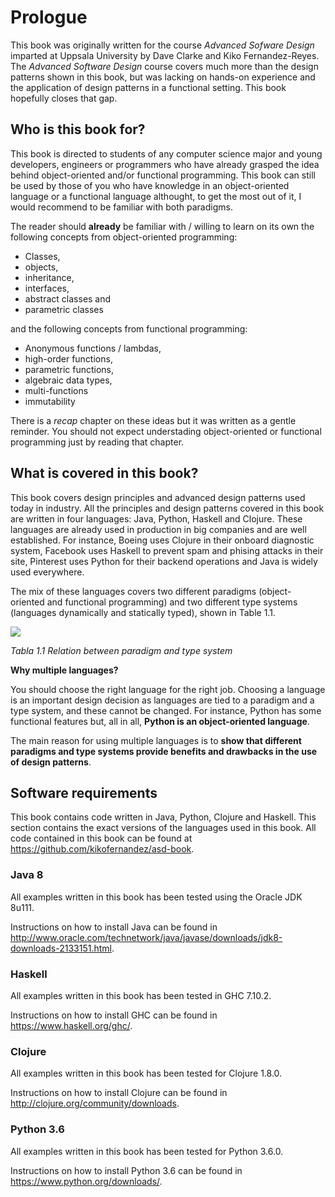 # Prologue

This book was originally written for the course *Advanced Sofware Design* imparted
at Uppsala University by Dave Clarke and Kiko Fernandez-Reyes.
The *Advanced Software Design* course covers much more than the design patterns
shown in this book, but was lacking on hands-on experience and the application of
design patterns in a functional setting. This book hopefully closes that gap.

## Who is this book for?

This book is directed to students of any computer science major and
young developers, engineers or programmers who have already grasped the idea
behind object-oriented and/or functional programming. This book can still be used by
those of you who have knowledge in an object-oriented language or a functional language
althought, to get the most out of it, I would recommend to be familiar with
both paradigms.

The reader should **already** be familiar with / willing to learn on its own the following concepts
from object-oriented programming:

- Classes,
- objects,
- inheritance,
- interfaces,
- abstract classes and
- parametric classes

and the following concepts from functional programming:

- Anonymous functions / lambdas,
- high-order functions,
- parametric functions,
- algebraic data types,
- multi-functions
- immutability

There is a *recap* chapter on these ideas but it was written as a gentle reminder.
You should not expect understading object-oriented or functional programming
just by reading that chapter.


## What is covered in this book?

This book covers design principles and advanced design patterns used today in industry.
All the principles and design patterns covered in this book are written in
four languages: Java, Python, Haskell and Clojure.
<!-- -->
These languages are already used in production in big companies and are
well established. For instance, Boeing uses Clojure in their onboard
diagnostic system, Facebook uses Haskell to prevent spam and phising attacks
in their site, Pinterest uses Python for their backend operations and
Java is widely used everywhere.

The mix of these languages covers two different paradigms (object-oriented and functional
programming) and two different type systems (languages dynamically and
statically typed), shown in Table 1.1.

![](../img/Table-Languages.png)

*Tabla 1.1 Relation between paradigm and type system*

**Why multiple languages?**

You should choose the right language for the right job. Choosing a language
is an important design decision as languages are tied to a paradigm and a type system,
and these cannot be changed.
<!--   -->
For instance, Python has some functional features but, all in all,
**Python is an object-oriented language**.

<!-- NOT CLEAR! -->
The main reason for using multiple languages is to **show that different paradigms
and type systems provide benefits and drawbacks in the use of design patterns**.

<!-- ## Organisation -->

<!-- Explain that the book covers the design patterns and needs to list: -->

<!-- - when to use it -->
<!-- - advantages -->
<!-- - disadvantages -->
<!-- - one or more ways of creating the design pattern and its drawbacks -->
<!-- - some UML? -->


## Software requirements

This book contains code written in Java, Python, Clojure and Haskell.
This section contains the exact versions of the languages used in this book.
All code contained in this book can be found at
[https://github.com/kikofernandez/asd-book](https://github.com/kikofernandez/asd-book).

### Java 8

All examples written in this book has been tested using the Oracle JDK 8u111.

Instructions on how to install Java can be found in
[http://www.oracle.com/technetwork/java/javase/downloads/jdk8-downloads-2133151.html](http://www.oracle.com/technetwork/java/javase/downloads/jdk8-downloads-2133151.html).

### Haskell

All examples written in this book has been tested in GHC 7.10.2.

Instructions on how to install GHC can be found in [https://www.haskell.org/ghc/](https://www.haskell.org/ghc/).

### Clojure

All examples written in this book has been tested for Clojure 1.8.0.

Instructions on how to install Clojure can be found in [http://clojure.org/community/downloads](http://clojure.org/community/downloads).

### Python 3.6

All examples written in this book has been tested for Python 3.6.0.

Instructions on how to install Python 3.6 can be found
in [https://www.python.org/downloads/](https://www.python.org/downloads/).
